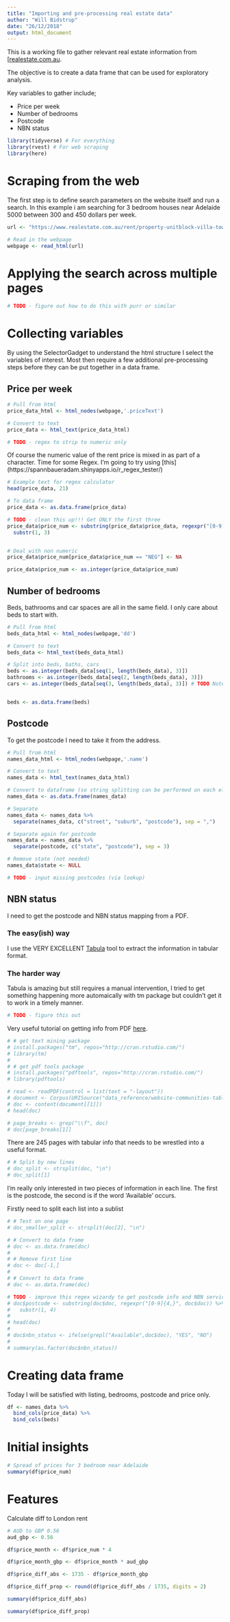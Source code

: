 ```yaml
---
title: "Importing and pre-processing real estate data"
author: "Will Bidstrup"
date: "26/12/2018"
output: html_document
---
```


This is a working file to gather relevant real estate information from [[realestate.com.au](https://www.realestate.com.au/rent/).  

The objective is to create a data frame that can be used for exploratory analysis.  

Key variables to gather include;  

- Price per week 
- Number of bedrooms  
- Postcode
- NBN status


```r
library(tidyverse) # For everything
library(rvest) # For web scraping
library(here)
```

# Scraping from the web

The first step is to define search parameters on the website itself and run a search. In this example i am searching for 3 bedroom houses near Adelaide 5000 between 300 and 450 dollars per week.   

```r
url <- "https://www.realestate.com.au/rent/property-unitblock-villa-townhouse-unit+apartment-house-with-3-bedrooms-between-300-450-in-adelaide,+sa+5000/list-1"
```

```r
# Read in the webpage
webpage <- read_html(url)
```


# Applying the search across multiple pages  
```r
# TODO - figure out how to do this with purr or similar
```


# Collecting variables

By using the SelectorGadget to understand the html structure I select the variables of interest. Most then require a few additional pre-processing steps before they can be put together in a data frame.   

## Price per week



```r
# Pull from html
price_data_html <- html_nodes(webpage,'.priceText')

# Convert to text
price_data <- html_text(price_data_html)

# TODO - regex to strip to numeric only

```

Of course the numeric value of the rent price is mixed in as part of a character. Time for some Regex. I'm going to try using [this] (https://spannbaueradam.shinyapps.io/r_regex_tester/)

```r
# Example text for regex calculator
head(price_data, 21)

# To data frame
price_data <- as.data.frame(price_data)

# TODO - clean this up!!! Get ONLY the first three
price_data$price_num <- substring(price_data$price_data, regexpr("[0-9]{3,}", price_data$price_data)) %>%
  substr(1, 3)


# Deal with non numeric
price_data$price_num[price_data$price_num == "NEG"] <- NA

price_data$price_num <- as.integer(price_data$price_num)
```


## Number of bedrooms

Beds, bathrooms and car spaces are all in the same field. I only care about beds to start with.  

```r
# Pull from html
beds_data_html <- html_nodes(webpage,'dd')

# Convert to text
beds_data <- html_text(beds_data_html)

# Split into beds, baths, cars
beds <- as.integer(beds_data[seq(1, length(beds_data), 3)])
bathrooms <- as.integer(beds_data[seq(2, length(beds_data), 3)])
cars <- as.integer(beds_data[seq(3, length(beds_data), 3)]) # TODO Note - looks like one less - could be that this number does not exist in one of the listings?


beds <- as.data.frame(beds)
```



## Postcode  

To get the postcode I need to take it from the address.  

```r
# Pull from html
names_data_html <- html_nodes(webpage,'.name')

# Convert to text
names_data <- html_text(names_data_html)

# Convert to dataframe (so string splitting can be performed on each element)
names_data <- as.data.frame(names_data)

# Separate
names_data <- names_data %>%
  separate(names_data, c("street", "suburb", "postcode"), sep = ",")

# Separate again for postcode
names_data <- names_data %>%
  separate(postcode, c("state", "postcode"), sep = 3)

# Remove state (not needed)
names_data$state <- NULL

# TODO - input missing postcodes (via lookup)

```

## NBN status

I need to get the postcode and NBN status mapping from a PDF.  

### The easy(ish) way

I use the VERY EXCELLENT [Tabula](https://tabula.technology/) tool to extract the information in tabular format.    



### The harder way 

Tabula is amazing but still requires a manual intervention, I tried to get something happening more automaically with tm package but couldn't get it to work in a timely manner.  
```r
# TODO - figure this out
```


Very useful tutorial on getting info from PDF [here](https://medium.com/@CharlesBordet/how-to-extract-and-clean-data-from-pdf-files-in-r-da11964e252e). 

```r
# # get text mining package
# install.packages("tm", repos="http://cran.rstudio.com/")
# library(tm)
# 
# # get pdf tools package
# install.packages("pdftools", repos="http://cran.rstudio.com/")
# library(pdftools)
 ```

```r
# read <- readPDF(control = list(text = "-layout"))
# document <- Corpus(URISource("data_reference/website-communities-table.pdf"), readerControl = list(reader = read))
# doc <- content(document[[1]])
# head(doc)
```



```r
# page_breaks <- grep("\\f", doc)
# doc[page_breaks[1]]
```

There are 245 pages with tabular info that needs to be wrestled into a useful format.  
```r
# # Split by new lines
# doc_split <- strsplit(doc, "\n")
# doc_split[1]

```

I'm really only interested in two pieces of information in each line. The first is the postcode, the second is if the word 'Available' occurs. 

Firstly need to split each list into a sublist

```r
# # Test on one page
# doc_smaller_split <- strsplit(doc[2], "\n")
```

```r
# # Convert to data frame
# doc <- as.data.frame(doc)
# 
# # Remove first line
# doc <- doc[-1,]
# 
# # Convert to data frame
# doc <- as.data.frame(doc)
```

```r
# TODO - improve this regex wizardy to get postcode info and NBN service status - currently each page is a single row in the doc
# doc$postcode <- substring(doc$doc, regexpr("[0-9]{4,}", doc$doc)) %>%
#   substr(1, 4)
# 
# head(doc)
# 
# doc$nbn_status <- ifelse(grepl("Available",doc$doc), "YES", "NO")
# 
# summary(as.factor(doc$nbn_status))
```


# Creating data frame

Today I will be satisfied with listing, bedrooms, postcode and price only.

```r
df <- names_data %>%
  bind_cols(price_data) %>%
  bind_cols(beds)
```


# Initial insights

```r
# Spread of prices for 3 bedroom near Adelaide
summary(df$price_num)
```


# Features

Calculate diff to London rent

```r
# AUD to GBP 0.56
aud_gbp <- 0.56

df$price_month <- df$price_num * 4

df$price_month_gbp <- df$price_month * aud_gbp

df$price_diff_abs <- 1735 - df$price_month_gbp

df$price_diff_prop <- round(df$price_diff_abs / 1735, digits = 2)

summary(df$price_diff_abs)

summary(df$price_diff_prop)

```

